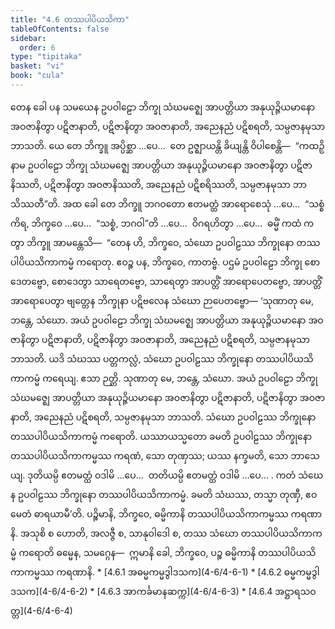 ```yaml
---
title: "4.6 တဿပါပိယသိကာ"
tableOfContents: false
sidebar:
  order: 6
type: "tipitaka"
basket: "vi"
book: "cula"
---
```



<DynamicBreadcrumb />

<Division number="205" book="cula" e="ch" v="4" p="205">

<Paragraph number="855" book="cula">
တေန ခေါ ပန သမယေန ဥပဝါဠော ဘိက္ခု သံဃမဇ္ဈေ အာပတ္တိယာ အနုယုဉ္ဇိယမာနော အဝဇာနိတွာ ပဋိဇာနာတိ, ပဋိဇာနိတွာ အဝဇာနာတိ, အညေနညံ ပဋိစရတိ, သမ္ပဇာနမုသာ ဘာသတိ. ယေ တေ ဘိက္ခူ အပ္ပိစ္ဆာ …ပေ…  တေ ဥဇ္ဈာယန္တိ ခိယျန္တိ ဝိပါစေန္တိ—  “ကထဉှိ နာမ ဥပဝါဠော ဘိက္ခု သံဃမဇ္ဈေ အာပတ္တိယာ အနုယုဉ္ဇိယမာနော အဝဇာနိတွာ ပဋိဇာနိဿတိ, ပဋိဇာနိတွာ အဝဇာနိဿတိ, အညေနညံ ပဋိစရိဿတိ, သမ္ပဇာနမုသာ ဘာသိဿတီ”တိ. အထ ခေါ တေ ဘိက္ခူ ဘဂဝတော ဧတမတ္ထံ အာရောစေသုံ …ပေ…  “သစ္စံ ကိရ, ဘိက္ခဝေ …ပေ…  “သစ္စံ, ဘဂဝါ”တိ …ပေ…  ဝိဂရဟိတွာ …ပေ…  ဓမ္မိံ ကထံ ကတွာ ဘိက္ခူ အာမန္တေသိ—  “တေန ဟိ, ဘိက္ခဝေ, သံဃော ဥပဝါဠဿ ဘိက္ခုနော တဿပါပိယသိကာကမ္မံ ကရောတု. ဧဝဉ္စ ပန, ဘိက္ခဝေ, ကာတဗ္ဗံ. ပဌမံ ဥပဝါဠော ဘိက္ခု စောဒေတဗ္ဗော, စောဒေတွာ သာရေတဗ္ဗော, သာရေတွာ အာပတ္တိံ အာရောပေတဗ္ဗော, အာပတ္တိံ အာရောပေတွာ ဗျတ္တေန ဘိက္ခုနာ ပဋိဗလေန သံဃော ဉာပေတဗ္ဗော—


</Paragraph>

</Division>
<Division number="206" book="cula" e="ch" v="4" p="205">

<Paragraph number="856" book="cula">
‘သုဏာတု မေ, ဘန္တေ, သံဃော. အယံ ဥပဝါဠော ဘိက္ခု သံဃမဇ္ဈေ အာပတ္တိယာ အနုယုဉ္ဇိယမာနော အဝဇာနိတွာ ပဋိဇာနာတိ, ပဋိဇာနိတွာ အဝဇာနာတိ, အညေနညံ ပဋိစရတိ, သမ္ပဇာနမုသာ ဘာသတိ. ယဒိ သံဃဿ ပတ္တကလ္လံ, သံဃော ဥပဝါဠဿ ဘိက္ခုနော တဿပါပိယသိကာကမ္မံ ကရေယျ. ဧသာ ဉတ္တိ.


</Paragraph>

<Paragraph number="857" book="cula">
သုဏာတု မေ, ဘန္တေ, သံဃော. အယံ ဥပဝါဠော ဘိက္ခု သံဃမဇ္ဈေ အာပတ္တိယာ အနုယုဉ္ဇိယမာနော အဝဇာနိတွာ ပဋိဇာနာတိ, ပဋိဇာနိတွာ အဝဇာနာတိ, အညေနညံ ပဋိစရတိ, သမ္ပဇာနမုသာ ဘာသတိ. သံဃော ဥပဝါဠဿ ဘိက္ခုနော တဿပါပိယသိကာကမ္မံ ကရောတိ. ယဿာယသ္မတော ခမတိ ဥပဝါဠဿ ဘိက္ခုနော တဿပါပိယသိကာကမ္မဿ ကရဏံ, သော တုဏှဿ; ယဿ နက္ခမတိ, သော ဘာသေယျ.


</Paragraph>

<Paragraph number="858" book="cula">
ဒုတိယမ္ပိ ဧတမတ္ထံ ဝဒါမိ …ပေ…  တတိယမ္ပိ ဧတမတ္ထံ ဝဒါမိ …ပေ… .


</Paragraph>

<Paragraph number="859" book="cula">
ကတံ သံဃေန ဥပဝါဠဿ ဘိက္ခုနော တဿပါပိယသိကာကမ္မံ. ခမတိ သံဃဿ, တသ္မာ တုဏှီ, ဧဝမေတံ ဓာရယာမီ’တိ.


</Paragraph>

</Division>
<Division number="207" book="cula" e="ch" v="4" p="206">

<Paragraph number="860" book="cula">
ပဉ္စိမာနိ, ဘိက္ခဝေ, ဓမ္မိကာနိ တဿပါပိယသိကာကမ္မဿ ကရဏာနိ. အသုစိ စ ဟောတိ, အလဇ္ဇီ စ, သာနုဝါဒေါ စ, တဿ သံဃော တဿပါပိယသိကာကမ္မံ ကရောတိ ဓမ္မေန, သမဂ္ဂေန—  ဣမာနိ ခေါ, ဘိက္ခဝေ, ပဉ္စ ဓမ္မိကာနိ တဿပါပိယသိကာကမ္မဿ ကရဏာနိ.

</Paragraph>
</Division>

<TableOfContents book="cula" section="4.6">
* [4.6.1 အဓမ္မကမ္မဒွါဒသက](4-6/4-6-1)
* [4.6.2 ဓမ္မကမ္မဒွါဒသက](4-6/4-6-2)
* [4.6.3 အာကင်္ခမာနဆက္က](4-6/4-6-3)
* [4.6.4 အဋ္ဌာရသဝတ္တ](4-6/4-6-4)
</TableOfContents>